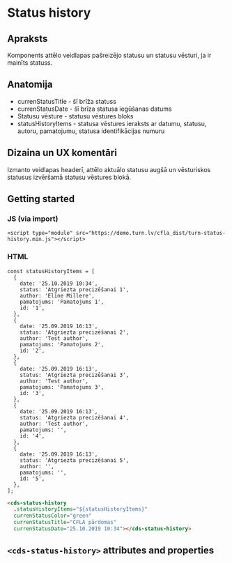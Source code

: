 
# Status history

## Apraksts

Komponents attēlo veidlapas pašreizējo statusu un statusu vēsturi, ja ir mainīts
statuss.

## Anatomija

- currenStatusTitle - šī brīža statuss
- currenStatusDate - šī brīza statusa iegūšanas datums
- Statusu vēsture - statusu vēstures bloks
- statusHistoryItems - statusa vēstures ieraksts ar datumu, statusu, autoru,
  pamatojumu, statusa identifikācijas numuru

## Dizaina un UX komentāri

Izmanto veidlapas headerī, attēlo aktuālo statusu augšā un vēsturiskos statusus
izvēršamā statusu vēstures blokā.

## Getting started

### JS (via import)

```imoprt
<script type="module" src="https://demo.turn.lv/cfla_dist/turn-status-history.min.js"></script>
```

### HTML

```JS
const statusHistoryItems = [
  {
    date: '25.10.2019 10:34',
    status: 'Atgriezta precizēšanai 1',
    author: 'Elīne Millere',
    pamatojums: 'Pamatojums 1',
    id: '1',
  },
  {
    date: '25.09.2019 16:13',
    status: 'Atgriezta precizēšanai 2',
    author: 'Test author',
    pamatojums: 'Pamatojums 2',
    id: '2',
  },
  {
    date: '25.09.2019 16:13',
    status: 'Atgriezta precizēšanai 3',
    author: 'Test author',
    pamatojums: 'Pamatojums 3',
    id: '3',
  },
  {
    date: '25.09.2019 16:13',
    status: 'Atgriezta precizēšanai 4',
    author: 'Test author',
    pamatojums: '',
    id: '4',
  },
  {
    date: '25.09.2019 16:13',
    status: 'Atgriezta precizēšanai 5',
    author: '',
    pamatojums: '',
    id: '5',
  },
];
```

```html
<cds-status-history
  .statusHistoryItems="${statusHistoryItems}"
  currenStatusColor="green"
  currenStatusTitle="CFLA pārdomas"
  currenStatusDate="25.10.2019 10:34"></cds-status-history>
```

## `<cds-status-history>` attributes and properties

<Props of="cds-status-history" />
